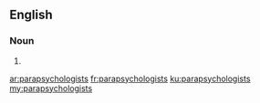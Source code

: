 ==English==

===Noun===
{{head|en|plural}}

# {{plural of|parapsychologist|lang=en}}

[[ar:parapsychologists]]
[[fr:parapsychologists]]
[[ku:parapsychologists]]
[[my:parapsychologists]]